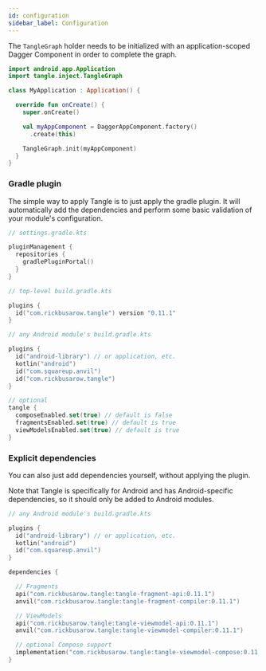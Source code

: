 ```yaml
---
id: configuration
sidebar_label: Configuration
---
```



The `TangleGraph` holder needs to be initialized with an application-scoped Dagger Component in
order to complete the graph.

```kotlin
import android.app.Application
import tangle.inject.TangleGraph

class MyApplication : Application() {

  override fun onCreate() {
    super.onCreate()

    val myAppComponent = DaggerAppComponent.factory()
      .create(this)

    TangleGraph.init(myAppComponent)
  }
}
```

### Gradle plugin

The simple way to apply Tangle is to just apply the gradle plugin. It will automatically add the
dependencies and perform some basic validation of your module's configuration.

```kotlin
// settings.gradle.kts

pluginManagement {
  repositories {
    gradlePluginPortal()
  }
}
```

```kotlin
// top-level build.gradle.kts

plugins {
  id("com.rickbusarow.tangle") version "0.11.1"
}
```

```kotlin
// any Android module's build.gradle.kts

plugins {
  id("android-library") // or application, etc.
  kotlin("android")
  id("com.squareup.anvil")
  id("com.rickbusarow.tangle")
}

// optional
tangle {
  composeEnabled.set(true) // default is false
  fragmentsEnabled.set(true) // default is true
  viewModelsEnabled.set(true) // default is true
}
```

### Explicit dependencies

You can also just add dependencies yourself, without applying the plugin.

Note that Tangle is specifically for Android and has Android-specific dependencies,
so it should only be added to Android modules.

```kotlin
// any Android module's build.gradle.kts

plugins {
  id("android-library") // or application, etc.
  kotlin("android")
  id("com.squareup.anvil")
}

dependencies {

  // Fragments
  api("com.rickbusarow.tangle:tangle-fragment-api:0.11.1")
  anvil("com.rickbusarow.tangle:tangle-fragment-compiler:0.11.1")

  // ViewModels
  api("com.rickbusarow.tangle:tangle-viewmodel-api:0.11.1")
  anvil("com.rickbusarow.tangle:tangle-viewmodel-compiler:0.11.1")

  // optional Compose support
  implementation("com.rickbusarow.tangle:tangle-viewmodel-compose:0.11.1")
}
```
